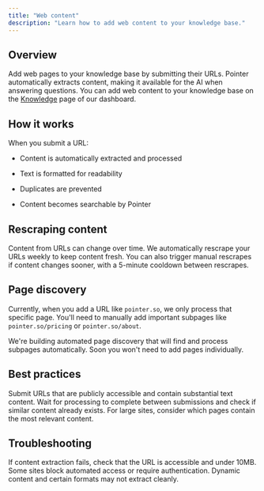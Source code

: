 ```yaml
---
title: "Web content"
description: "Learn how to add web content to your knowledge base."
---
```


## Overview&#x20;

Add web pages to your knowledge base by submitting their URLs. Pointer automatically extracts content, making it available for the AI when answering questions. You can add web content to your knowledge base on the [Knowledge](https://app.pointer.so/knowledge) page of our dashboard.

## How it works&#x20;

When you submit a URL:&#x20;

* Content is automatically extracted and processed&#x20;

* Text is formatted for readability&#x20;

* Duplicates are prevented&#x20;

* Content becomes searchable by Pointer

## Rescraping content

Content from URLs can change over time. We automatically rescrape your URLs weekly to keep content fresh. You can also trigger manual rescrapes if content changes sooner, with a 5-minute cooldown between rescrapes.&#x20;

## Page discovery

Currently, when you add a URL like `pointer.so`, we only process that specific page. You'll need to manually add important subpages like `pointer.so/pricing` or `pointer.so/about`.

<Note>
  We're building automated page discovery that will find and process subpages automatically. Soon you won't need to add pages individually.
</Note>

## Best practices

Submit URLs that are publicly accessible and contain substantial text content. Wait for processing to complete between submissions and check if similar content already exists. For large sites, consider which pages contain the most relevant content.

## Troubleshooting

If content extraction fails, check that the URL is accessible and under 10MB. Some sites block automated access or require authentication. Dynamic content and certain formats may not extract cleanly.